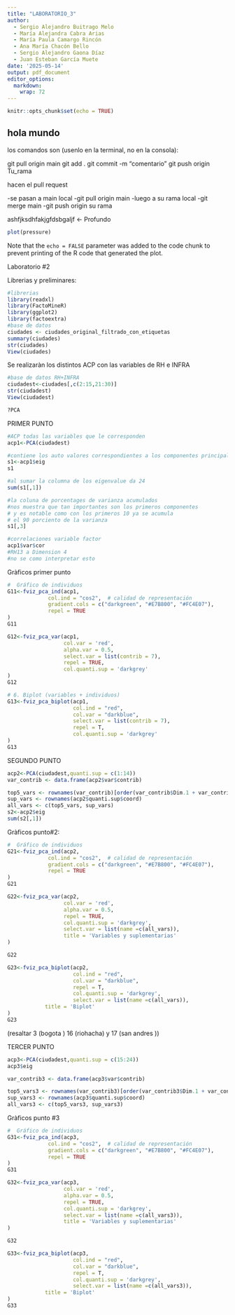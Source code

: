 ```yaml
---
title: "LABORATORIO_3"
author:
  - Sergio Alejandro Buitrago Melo
  - María Alejandra Cabra Arias
  - María Paula Camargo Rincón
  - Ana María Chacón Bello
  - Sergio Alejandro Gaona Díaz
  - Juan Esteban García Muete
date: '2025-05-14'
output: pdf_document
editor_options: 
  markdown: 
    wrap: 72
---
```


```r
knitr::opts_chunk$set(echo = TRUE)
```

## hola mundo

los comandos son (usenlo en la terminal, no en la consola):

git pull origin main git add . git commit -m "comentario" git push
origin Tu_rama

hacen el pull request

-se pasan a main local -git pull origin main -luego a su rama local -git
merge main -git push origin su rama

ashfjksdhfakjgfdsbgaljf \<- Profundo

```r
plot(pressure)
```

Note that the `echo = FALSE` parameter was added to the code chunk to
prevent printing of the R code that generated the plot.

Laboratorio #2

Librerias y preliminares:

```r
#librerias
library(readxl)
library(FactoMineR)
library(ggplot2)
library(factoextra)
#base de datos
ciudades <- ciudades_original_filtrado_con_etiquetas
summary(ciudades)
str(ciudades)
View(ciudades)
```

Se realizaràn los distintos ACP con las variables de RH e INFRA

```r
#base de datos RH+INFRA
ciudadest<-ciudades[,c(2:15,21:30)]
str(ciudadest)
View(ciudadest)

?PCA
```

PRIMER PUNTO

```r
#ACP todas las variables que le corresponden
acp1<-PCA(ciudadest)

#contiene los auto valores correspondientes a los componentes principales
s1<-acp1$eig
s1

#al sumar la columna de los eigenvalue da 24
sum(s1[,1])

#la coluna de porcentages de varianza acumulados
#nos muestra que tan importantes son los primeros componentes
# y es notable como con los primeros 10 ya se acumula
# el 90 porciento de la varianza
s1[,3]

#correlaciones variable factor
acp1$var$cor
#RH13 a Dimension 4
#no se como interpretar esto

```
Gràficos primer punto 

```r

#  Gráfico de individuos 
G11<-fviz_pca_ind(acp1,
             col.ind = "cos2",  # calidad de representación
             gradient.cols = c("darkgreen", "#E7B800", "#FC4E07"),
             repel = TRUE
)
G11
```

```r

G12<-fviz_pca_var(acp1,
                  col.var = 'red',
                  alpha.var = 0.5,
                  select.var = list(contrib = 7),
                  repel = TRUE,
                  col.quanti.sup = 'darkgrey'
)
G12
```

```r


# 6. Biplot (variables + individuos)
G13<-fviz_pca_biplot(acp1,
                     col.ind = "red",
                     col.var = "darkblue",
                     select.var = list(contrib = 7),
                     repel = T,
                     col.quanti.sup = 'darkgrey'
)
G13
```
SEGUNDO PUNTO

```r


acp2<-PCA(ciudadest,quanti.sup = c(1:14))
var_contrib <- data.frame(acp2$var$contrib)

top5_vars <- rownames(var_contrib)[order(var_contrib$Dim.1 + var_contrib$Dim.2, decreasing = TRUE)][1:5]
sup_vars <- rownames(acp2$quanti.sup$coord)
all_vars <- c(top5_vars, sup_vars)
s2<-acp2$eig
sum(s2[,1])
```

Gràficos punto#2:

```r

#  Gráfico de individuos 
G21<-fviz_pca_ind(acp2,
             col.ind = "cos2",  # calidad de representación
             gradient.cols = c("darkgreen", "#E7B800", "#FC4E07"),
             repel = TRUE
)
G21
```

```r

G22<-fviz_pca_var(acp2,
                  col.var = 'red',
                  alpha.var = 0.5,
                  repel = TRUE,
                  col.quanti.sup = 'darkgrey',
                  select.var = list(name =c(all_vars)),
                  title = 'Variables y suplementarias'
)

G22
```

```r



G23<-fviz_pca_biplot(acp2,
                     col.ind = "red",
                     col.var = "darkblue",
                     repel = T,
                     col.quanti.sup = 'darkgrey',
                     select.var = list(name =c(all_vars)),
            title = 'Biplot'
)
G23
```

(resaltar 3 (bogota ) 16 (riohacha) y 17 (san andres ))

TERCER PUNTO

```r
acp3<-PCA(ciudadest,quanti.sup = c(15:24))
acp3$eig

var_contrib3 <- data.frame(acp3$var$contrib)

top5_vars3 <- rownames(var_contrib3)[order(var_contrib3$Dim.1 + var_contrib3$Dim.2, decreasing = TRUE)][1:6]
sup_vars3 <- rownames(acp3$quanti.sup$coord)
all_vars3 <- c(top5_vars3, sup_vars3)


```
Gràficos punto #3

```r

#  Gráfico de individuos 
G31<-fviz_pca_ind(acp3,
             col.ind = "cos2",  # calidad de representación
             gradient.cols = c("darkgreen", "#E7B800", "#FC4E07"),
             repel = TRUE
)
G31
```

```r

G32<-fviz_pca_var(acp3,
                  col.var = 'red',
                  alpha.var = 0.5,
                  repel = TRUE,
                  col.quanti.sup = 'darkgrey',
                  select.var = list(name =c(all_vars3)),
                  title = 'Variables y suplementarias'
)

G32
```
```r
G33<-fviz_pca_biplot(acp3,
                     col.ind = "red",
                     col.var = "darkblue",
                     repel = T,
                     col.quanti.sup = 'darkgrey',
                     select.var = list(name =c(all_vars3)),
            title = 'Biplot'
)
G33
```
